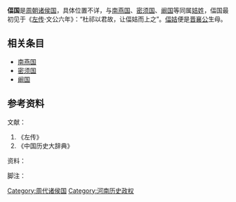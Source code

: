 {{noteTA
|1=zh-cn:偪;zh-hk:偪;zh-tw:偪
}}
{{周代诸侯国
|国名=偪
|国君姓氏=姞姓
|爵位=子爵
|国都=不详
|分封者=不详
|始祖=不详
|建国年=不详
|灭亡年=不详
|灭亡原因=不详
|史书记载= [[春秋左氏傳|春秋左氏傳]]<br><small>(始見於[[s:春秋左氏傳/文公#文公六年|春秋左氏傳]]文公六年)</small>
}}

'''偪国'''是[[周朝|周朝]][[诸侯国|诸侯国]]，具体位置不详，与[[南燕国|南燕国]]、[[密须国|密须国]]、[[阚国|阚国]]等同属[[姞姓|姞姓]]，偪国最初见于《[[左传|左传]]·文公六年》：“杜祁以君故，让偪姞而上之”。[[偪姞|偪姞]]便是[[晋襄公|晋襄公]]生母。

==相关条目==
*[[南燕国|南燕国]]
*[[密须国|密须国]]
*[[阚国|阚国]]

==参考资料==

;文献：
{{ReflistH}}
#《左传》
#《中国历史大辞典》
{{ReflistF}}
;资料：
{{ReflistH}}

{{ReflistF}}
;脚注：
{{Reflist|2}}
{{河南省先秦列國}}

[[Category:周代诸侯国|Category:周代诸侯国]]
[[Category:河南历史政权|Category:河南历史政权]]